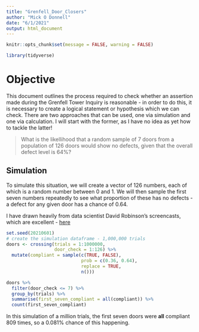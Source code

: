 ```yaml
---
title: "Grenfell_Door_Closers"
author: "Mick O Donnell"
date: "6/1/2021"
output: html_document
---
```


```r
knitr::opts_chunk$set(message = FALSE, warning = FALSE)

library(tidyverse)
```

# Objective

This document outlines the process required to check whether an assertion made during the Grenfell Tower Inquiry is reasonable - in order to do this, it is necessary to create a logical statement or hypothesis which we can check. There are two approaches that can be used, one via simulation and one via calculation. I will start with the former, as I have no idea as yet how to tackle the latter!

> What is the likellihood that a random sample of 7 doors from a population of 126 doors would show no defects, given that the overall defect level is 64%?

## Simulation

To simulate this situation, we will create a vector of 126 numbers, each of which is a random number between 0 and 1. We will then sample the first seven numbers repeatedly to see what proportion of these has no defects - a defect for any given door has a chance of 0.64.

I have drawn heavily from data scientist David Robinson's screencasts, which are excellent - [here](https://www.youtube.com/watch?v=pBGMt28xgvk&t=1340s)

```r
set.seed(20210601)
# create the simulation dataframe - 1,000,000 trials
doors <- crossing(trials = 1:1000000,
                  door_check = 1:126) %>% 
  mutate(compliant = sample(c(TRUE, FALSE),
                            prob = c(0.36, 0.64),
                            replace = TRUE,
                            n()))

doors %>% 
  filter(door_check <= 7) %>% 
  group_by(trials) %>% 
  summarise(first_seven_compliant = all(compliant)) %>%
  count(first_seven_compliant)
```
In this simulation of a million trials, the first seven doors were **all** compliant 809 times, so a 0.081% chance of this happening.
